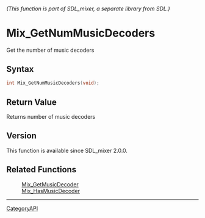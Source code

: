 ====== (This function is part of SDL_mixer, a separate library from SDL.) ======
= Mix_GetNumMusicDecoders =

Get the number of music decoders 

== Syntax ==

<syntaxhighlight lang='c'>
int Mix_GetNumMusicDecoders(void);
</syntaxhighlight>

== Return Value ==

Returns number of music decoders

== Version ==

This function is available since SDL_mixer 2.0.0.

== Related Functions ==

:[[Mix_GetMusicDecoder]]
:[[Mix_HasMusicDecoder]]

----
[[CategoryAPI]]


